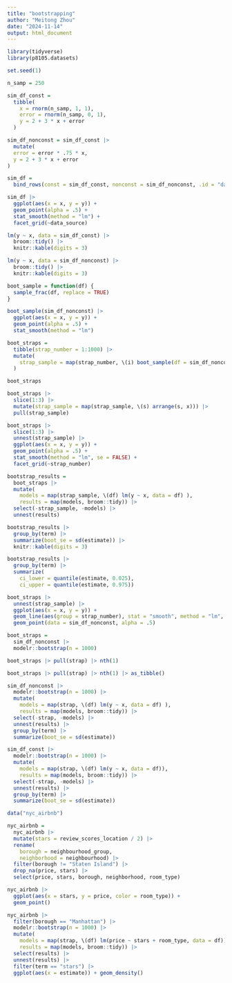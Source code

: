 ```yaml
---
title: "bootstrapping"
author: "Meitong Zhou"
date: "2024-11-14"
output: html_document
---
```


```r
library(tidyverse)
library(p8105.datasets)

set.seed(1)

```


```r
n_samp = 250

sim_df_const = 
  tibble(
    x = rnorm(n_samp, 1, 1),
    error = rnorm(n_samp, 0, 1),
    y = 2 + 3 * x + error
  )

sim_df_nonconst = sim_df_const |> 
  mutate(
  error = error * .75 * x,
  y = 2 + 3 * x + error
)
```


```r
sim_df = 
  bind_rows(const = sim_df_const, nonconst = sim_df_nonconst, .id = "data_source") 

sim_df |> 
  ggplot(aes(x = x, y = y)) + 
  geom_point(alpha = .5) +
  stat_smooth(method = "lm") +
  facet_grid(~data_source)
```


```r
lm(y ~ x, data = sim_df_const) |> 
  broom::tidy() |> 
  knitr::kable(digits = 3)
```




```r
lm(y ~ x, data = sim_df_nonconst) |> 
  broom::tidy() |> 
  knitr::kable(digits = 3)
```


```r
boot_sample = function(df) {
  sample_frac(df, replace = TRUE)
}
```


```r
boot_sample(sim_df_nonconst) |> 
  ggplot(aes(x = x, y = y)) + 
  geom_point(alpha = .5) +
  stat_smooth(method = "lm")
```



```r
boot_straps = 
  tibble(strap_number = 1:1000) |> 
  mutate(
    strap_sample = map(strap_number, \(i) boot_sample(df = sim_df_nonconst))
  )

boot_straps
```



```r
boot_straps |> 
  slice(1:3) |> 
  mutate(strap_sample = map(strap_sample, \(s) arrange(s, x))) |> 
  pull(strap_sample)
```


```r
boot_straps |> 
  slice(1:3) |> 
  unnest(strap_sample) |> 
  ggplot(aes(x = x, y = y)) + 
  geom_point(alpha = .5) +
  stat_smooth(method = "lm", se = FALSE) +
  facet_grid(~strap_number) 
```


```r
bootstrap_results = 
  boot_straps |> 
  mutate(
    models = map(strap_sample, \(df) lm(y ~ x, data = df) ),
    results = map(models, broom::tidy)) |> 
  select(-strap_sample, -models) |> 
  unnest(results) 

bootstrap_results |> 
  group_by(term) |> 
  summarize(boot_se = sd(estimate)) |> 
  knitr::kable(digits = 3)
```

```r
bootstrap_results |> 
  group_by(term) |> 
  summarize(
    ci_lower = quantile(estimate, 0.025), 
    ci_upper = quantile(estimate, 0.975))
```

```r
boot_straps |> 
  unnest(strap_sample) |> 
  ggplot(aes(x = x, y = y)) + 
  geom_line(aes(group = strap_number), stat = "smooth", method = "lm", se = FALSE, alpha = .1, color = "blue") +
  geom_point(data = sim_df_nonconst, alpha = .5)
```





```r
boot_straps = 
  sim_df_nonconst |> 
  modelr::bootstrap(n = 1000)

boot_straps |> pull(strap) |> nth(1)
```



```r
boot_straps |> pull(strap) |> nth(1) |> as_tibble()
```


```r
sim_df_nonconst |> 
  modelr::bootstrap(n = 1000) |> 
  mutate(
    models = map(strap, \(df) lm(y ~ x, data = df) ),
    results = map(models, broom::tidy)) |> 
  select(-strap, -models) |> 
  unnest(results) |> 
  group_by(term) |> 
  summarize(boot_se = sd(estimate))
```


```r
sim_df_const |> 
  modelr::bootstrap(n = 1000) |> 
  mutate(
    models = map(strap, \(df) lm(y ~ x, data = df)),
    results = map(models, broom::tidy)) |> 
  select(-strap, -models) |> 
  unnest(results) |> 
  group_by(term) |> 
  summarize(boot_se = sd(estimate))
```

```r
data("nyc_airbnb")

nyc_airbnb = 
  nyc_airbnb |> 
  mutate(stars = review_scores_location / 2) |> 
  rename(
    borough = neighbourhood_group,
    neighborhood = neighbourhood) |> 
  filter(borough != "Staten Island") |> 
  drop_na(price, stars) |> 
  select(price, stars, borough, neighborhood, room_type)
```


```r
nyc_airbnb |> 
  ggplot(aes(x = stars, y = price, color = room_type)) + 
  geom_point() 
```


```r
nyc_airbnb |> 
  filter(borough == "Manhattan") |> 
  modelr::bootstrap(n = 1000) |> 
  mutate(
    models = map(strap, \(df) lm(price ~ stars + room_type, data = df)),
    results = map(models, broom::tidy)) |> 
  select(results) |> 
  unnest(results) |> 
  filter(term == "stars") |> 
  ggplot(aes(x = estimate)) + geom_density()
```



